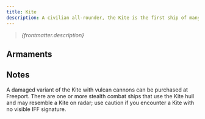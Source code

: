 ```yaml
---
title: Kite
description: A civilian all-rounder, the Kite is the first ship of many young, aspiring pilots. With a spacious cargo hold and dual plasmacaster armament, the Kite truly does it all for the first-timer.
---
```



> *{frontmatter.description}*

## Armaments

<ShipWeaponList ship={frontmatter.title} />


## Notes

A damaged variant of the Kite with vulcan cannons can be purchased at Freeport. There are one or more stealth combat ships that use the Kite hull and may resemble a Kite on radar; use caution if you encounter a Kite with no visible IFF signature.